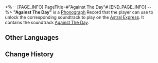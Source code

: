 <%-- [PAGE_INFO]
PageTitle=#"Against The Day"#
[END_PAGE_INFO] --%>
{{Item Infobox
|id          = 210300
|image       = Item Against The Day.png
|type        = Disk
|invCategory = Valuables
|rarity      = 3
|effect      = 
|description = A record that can be played on the Express' phonograph. It might be a chance acquisition or a gift from someone else. All sorts of memories surge up when the music plays &mdash; the smiles, encounters, touches, and the excitement of battle. Maybe that is why people still collect records even as society rapidly advances.<br />The current record contains the track "Against The Day."
}}
{{Description|''The sound of a heartbeat follows like a shadow, accompanied by occasional clashes like metal striking against stone.''}}
'''"Against The Day"''' is a [[Phonograph]] Record that the player can use to unlock the corresponding soundtrack to play on the [[Astral Express]]. It contains the soundtrack [[Against The Day]].

==Other Languages==
{{Other Languages
|en   = "Against The Day"
|zhs  = 《抵抗白昼》
|zht  = 《抵抗白晝》
|ja   = 『白昼への抵抗』
|ko   = ≪대낮에 대한 저항≫
|es   = Resistencia al amanecer
|fr   = « Against The Day »
|ru   = Against The Day
|th   = "Against The Day"
|vi   = Chống Lại Ban Ngày
|de   = „Widerstehe der Morgendämmerung“
|id   = "Against The Day"
|pt   = "Against The Day"
}}

==Change History==
{{Change History|2.0}}